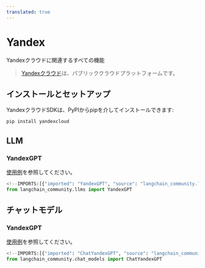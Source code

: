 ```yaml
---
translated: true
---
```


# Yandex

Yandexクラウドに関連するすべての機能

>[Yandexクラウド](https://cloud.yandex.com/en/)は、パブリッククラウドプラットフォームです。

## インストールとセットアップ

YandexクラウドSDKは、PyPIからpipを介してインストールできます:

```bash
pip install yandexcloud
```

## LLM

### YandexGPT

[使用例](/docs/integrations/llms/yandex)を参照してください。

```python
<!--IMPORTS:[{"imported": "YandexGPT", "source": "langchain_community.llms", "docs": "https://api.python.langchain.com/en/latest/llms/langchain_community.llms.yandex.YandexGPT.html", "title": "Yandex"}]-->
from langchain_community.llms import YandexGPT
```

## チャットモデル

### YandexGPT

[使用例](/docs/integrations/chat/yandex)を参照してください。

```python
<!--IMPORTS:[{"imported": "ChatYandexGPT", "source": "langchain_community.chat_models", "docs": "https://api.python.langchain.com/en/latest/chat_models/langchain_community.chat_models.yandex.ChatYandexGPT.html", "title": "Yandex"}]-->
from langchain_community.chat_models import ChatYandexGPT
```
